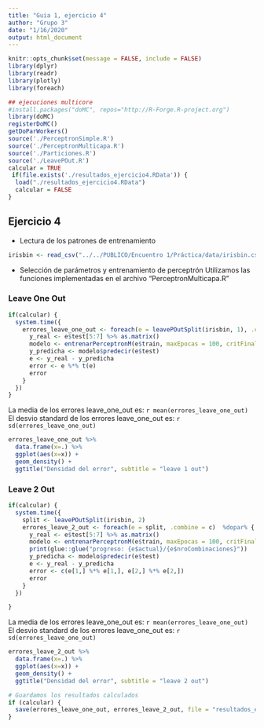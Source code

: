 ```yaml
---
title: "Guia 1, ejercicio 4"
author: "Grupo 3"
date: "1/16/2020"
output: html_document
---
```


```r
knitr::opts_chunk$set(message = FALSE, include = FALSE)
library(dplyr)
library(readr)
library(plotly)
library(foreach)

## ejecuciones multicore
#install.packages("doMC", repos="http://R-Forge.R-project.org")
library(doMC)
registerDoMC()
getDoParWorkers() 
source('./PerceptronSimple.R')
source('./PerceptronMulticapa.R')
source('./Particiones.R')
source('./LeavePOut.R')
calcular = TRUE
 if(file.exists('./resultados_ejercicio4.RData')) {
  load("./resultados_ejercicio4.RData")
  calcular = FALSE
}

```

## Ejercicio 4

 - Lectura de los patrones de entrenamiento

```r
irisbin <- read_csv("../../PUBLICO/Encuentro 1/Práctica/data/irisbin.csv", col_names = FALSE) %>% head(20)

```

- Selección de parámetros y entrenamiento de perceptrón
Utilizamos las funciones implementadas en el archivo "PerceptronMulticapa.R"


### Leave One Out
```r
if(calcular) {
  system.time({
    errores_leave_one_out <- foreach(e = leavePOutSplit(irisbin, 1), .combine = c)  %dopar% { #para ejecucion secuencia %do% {
      y_real <- e$test[5:7] %>% as.matrix()
      modelo <- entrenarPerceptronM(e$train, maxEpocas = 100, critFinalizacion = 0.8, arquitectura = c(4,3,3))
      y_predicha <- modelo$predecir(e$test)
      e <- y_real - y_predicha
      error <- e %*% t(e)
      error
    }
  })
}
```
La media de los errores leave_one_out es: `r mean(errores_leave_one_out)`
El desvio standard de los errores leave_one_out es: `r sd(errores_leave_one_out)`

```r
errores_leave_one_out %>%
  data.frame(x=.) %>% 
  ggplot(aes(x=x)) +
  geom_density() +
  ggtitle("Densidad del error", subtitle = "leave 1 out")

```


### Leave 2 Out
```r
if(calcular) {
  system.time({
    split <- leavePOutSplit(irisbin, 2)
    errores_leave_2_out <- foreach(e = split, .combine = c)  %dopar% { #para ejecucion secuencia %do% {
      y_real <- e$test[5:7] %>% as.matrix()
      modelo <- entrenarPerceptronM(e$train, maxEpocas = 100, critFinalizacion = 0.7, arquitectura = c(4,3,3))
      print(glue::glue("progreso: {e$actual}/{e$nroCombinaciones}"))
      y_predicha <- modelo$predecir(e$test)
      e <- y_real - y_predicha
      error <- c(e[1,] %*% e[1,], e[2,] %*% e[2,])
      error
    }
  })

}
```
La media de los errores leave_one_out es: `r mean(errores_leave_one_out)`
El desvio standard de los errores leave_one_out es: `r sd(errores_leave_one_out)`

```r
errores_leave_2_out %>%
  data.frame(x=.) %>% 
  ggplot(aes(x=x)) +
  geom_density() +
  ggtitle("Densidad del error", subtitle = "leave 2 out")
```


```r

# Guardamos los resultados calculados
if (calcular) {
  save(errores_leave_one_out, errores_leave_2_out, file = "resultados_ejercicio4.RData")
}

```